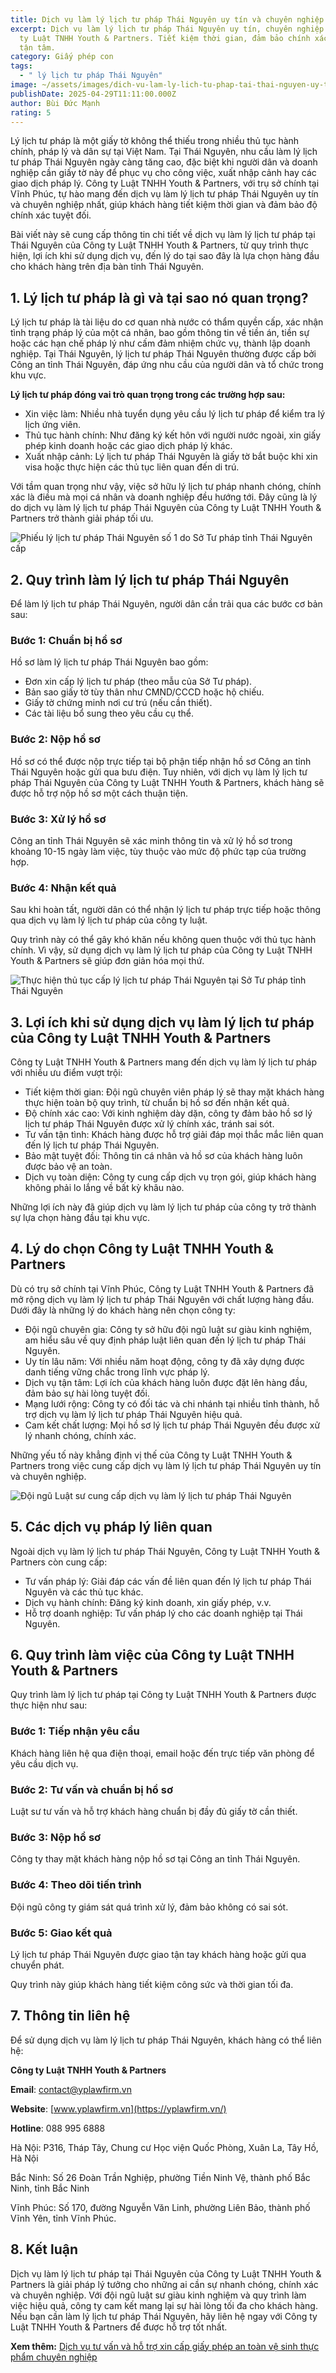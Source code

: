 ```yaml
---
title: Dịch vụ làm lý lịch tư pháp Thái Nguyên uy tín và chuyên nghiệp nhất 2025
excerpt: Dịch vụ làm lý lịch tư pháp Thái Nguyên uy tín, chuyên nghiệp bởi Công
  ty Luật TNHH Youth & Partners. Tiết kiệm thời gian, đảm bảo chính xác, hỗ trợ
  tận tâm.
category: Giấy phép con
tags:
  - " lý lịch tư pháp Thái Nguyên"
image: ~/assets/images/dich-vu-lam-ly-lich-tu-phap-tai-thai-nguyen-uy-tin-va-chuyen-nghiep-nhat-2025.jpg
publishDate: 2025-04-29T11:11:00.000Z
author: Bùi Đức Mạnh
rating: 5
---
```

Lý lịch tư pháp là một giấy tờ không thể thiếu trong nhiều thủ tục hành chính, pháp lý và dân sự tại Việt Nam. Tại Thái Nguyên, nhu cầu làm lý lịch tư pháp Thái Nguyên ngày càng tăng cao, đặc biệt khi người dân và doanh nghiệp cần giấy tờ này để phục vụ cho công việc, xuất nhập cảnh hay các giao dịch pháp lý. Công ty Luật TNHH Youth & Partners, với trụ sở chính tại Vĩnh Phúc, tự hào mang đến dịch vụ làm lý lịch tư pháp Thái Nguyên uy tín và chuyên nghiệp nhất, giúp khách hàng tiết kiệm thời gian và đảm bảo độ chính xác tuyệt đối.

Bài viết này sẽ cung cấp thông tin chi tiết về dịch vụ làm lý lịch tư pháp tại Thái Nguyên của Công ty Luật TNHH Youth & Partners, từ quy trình thực hiện, lợi ích khi sử dụng dịch vụ, đến lý do tại sao đây là lựa chọn hàng đầu cho khách hàng trên địa bàn tỉnh Thái Nguyên.

## 1. Lý lịch tư pháp là gì và tại sao nó quan trọng?

Lý lịch tư pháp là tài liệu do cơ quan nhà nước có thẩm quyền cấp, xác nhận tình trạng pháp lý của một cá nhân, bao gồm thông tin về tiền án, tiền sự hoặc các hạn chế pháp lý như cấm đảm nhiệm chức vụ, thành lập doanh nghiệp. Tại Thái Nguyên, lý lịch tư pháp Thái Nguyên thường được cấp bởi Công an tỉnh Thái Nguyên, đáp ứng nhu cầu của người dân và tổ chức trong khu vực.

**Lý lịch tư pháp đóng vai trò quan trọng trong các trường hợp sau:**

* Xin việc làm: Nhiều nhà tuyển dụng yêu cầu lý lịch tư pháp để kiểm tra lý lịch ứng viên.
* Thủ tục hành chính: Như đăng ký kết hôn với người nước ngoài, xin giấy phép kinh doanh hoặc các giao dịch pháp lý khác.
* Xuất nhập cảnh: Lý lịch tư pháp Thái Nguyên là giấy tờ bắt buộc khi xin visa hoặc thực hiện các thủ tục liên quan đến di trú.

Với tầm quan trọng như vậy, việc sở hữu lý lịch tư pháp nhanh chóng, chính xác là điều mà mọi cá nhân và doanh nghiệp đều hướng tới. Đây cũng là lý do dịch vụ làm lý lịch tư pháp Thái Nguyên của Công ty Luật TNHH Youth & Partners trở thành giải pháp tối ưu.

![Phiếu lý lịch tư pháp Thái Nguyên số 1 do Sở Tư pháp tỉnh Thái Nguyên cấp](~/assets/images/phieu-ly-lich-tu-phap-thai-nguyen-so-1.jpg "Phiếu lý lịch tư pháp Thái Nguyên số 1 do Sở Tư pháp tỉnh Thái Nguyên cấp")

## 2. Quy trình làm lý lịch tư pháp Thái Nguyên

Để làm lý lịch tư pháp Thái Nguyên, người dân cần trải qua các bước cơ bản sau:

### Bước 1: Chuẩn bị hồ sơ

Hồ sơ làm lý lịch tư pháp Thái Nguyên bao gồm:

* Đơn xin cấp lý lịch tư pháp (theo mẫu của Sở Tư pháp).
* Bản sao giấy tờ tùy thân như CMND/CCCD hoặc hộ chiếu.
* Giấy tờ chứng minh nơi cư trú (nếu cần thiết).
* Các tài liệu bổ sung theo yêu cầu cụ thể.

### Bước 2: Nộp hồ sơ

Hồ sơ có thể được nộp trực tiếp tại bộ phận tiếp nhận hồ sơ Công an tỉnh Thái Nguyên hoặc gửi qua bưu điện. Tuy nhiên, với dịch vụ làm lý lịch tư pháp Thái Nguyên của Công ty Luật TNHH Youth & Partners, khách hàng sẽ được hỗ trợ nộp hồ sơ một cách thuận tiện.

### Bước 3: Xử lý hồ sơ

Công an tỉnh Thái Nguyên sẽ xác minh thông tin và xử lý hồ sơ trong khoảng 10-15 ngày làm việc, tùy thuộc vào mức độ phức tạp của trường hợp.

### Bước 4: Nhận kết quả

Sau khi hoàn tất, người dân có thể nhận lý lịch tư pháp trực tiếp hoặc thông qua dịch vụ làm lý lịch tư pháp của công ty luật.

Quy trình này có thể gây khó khăn nếu không quen thuộc với thủ tục hành chính. Vì vậy, sử dụng dịch vụ làm lý lịch tư pháp của Công ty Luật TNHH Youth & Partners sẽ giúp đơn giản hóa mọi thứ.

![Thực hiện thủ tục cấp lý lịch tư pháp Thái Nguyên tại Sở Tư pháp tỉnh Thái Nguyên](~/assets/images/thuc-hien-thu-tuc-cap-ly-lich-tu-phap-thai-nguyen.png "Thực hiện thủ tục cấp lý lịch tư pháp Thái Nguyên tại Sở Tư pháp tỉnh Thái Nguyên")

## 3. Lợi ích khi sử dụng dịch vụ làm lý lịch tư pháp của Công ty Luật TNHH Youth & Partners

Công ty Luật TNHH Youth & Partners mang đến dịch vụ làm lý lịch tư pháp với nhiều ưu điểm vượt trội:

* Tiết kiệm thời gian: Đội ngũ chuyên viên pháp lý sẽ thay mặt khách hàng thực hiện toàn bộ quy trình, từ chuẩn bị hồ sơ đến nhận kết quả.
* Độ chính xác cao: Với kinh nghiệm dày dặn, công ty đảm bảo hồ sơ lý lịch tư pháp Thái Nguyên được xử lý chính xác, tránh sai sót.
* Tư vấn tận tình: Khách hàng được hỗ trợ giải đáp mọi thắc mắc liên quan đến lý lịch tư pháp Thái Nguyên.
* Bảo mật tuyệt đối: Thông tin cá nhân và hồ sơ của khách hàng luôn được bảo vệ an toàn.
* Dịch vụ toàn diện: Công ty cung cấp dịch vụ trọn gói, giúp khách hàng không phải lo lắng về bất kỳ khâu nào.

Những lợi ích này đã giúp dịch vụ làm lý lịch tư pháp của công ty trở thành sự lựa chọn hàng đầu tại khu vực.

## 4. Lý do chọn Công ty Luật TNHH Youth & Partners

Dù có trụ sở chính tại Vĩnh Phúc, Công ty Luật TNHH Youth & Partners đã mở rộng dịch vụ làm lý lịch tư pháp Thái Nguyên với chất lượng hàng đầu. Dưới đây là những lý do khách hàng nên chọn công ty:

* Đội ngũ chuyên gia: Công ty sở hữu đội ngũ luật sư giàu kinh nghiệm, am hiểu sâu về quy định pháp luật liên quan đến lý lịch tư pháp Thái Nguyên.
* Uy tín lâu năm: Với nhiều năm hoạt động, công ty đã xây dựng được danh tiếng vững chắc trong lĩnh vực pháp lý.
* Dịch vụ tận tâm: Lợi ích của khách hàng luôn được đặt lên hàng đầu, đảm bảo sự hài lòng tuyệt đối.
* Mạng lưới rộng: Công ty có đối tác và chi nhánh tại nhiều tỉnh thành, hỗ trợ dịch vụ làm lý lịch tư pháp Thái Nguyên hiệu quả.
* Cam kết chất lượng: Mọi hồ sơ lý lịch tư pháp Thái Nguyên đều được xử lý nhanh chóng, chính xác.

Những yếu tố này khẳng định vị thế của Công ty Luật TNHH Youth & Partners trong việc cung cấp dịch vụ làm lý lịch tư pháp Thái Nguyên uy tín và chuyên nghiệp.

![Đội ngũ Luật sư cung cấp dịch vụ làm lý lịch tư pháp Thái Nguyên](~/assets/images/doi-ngu-luat-su-cung-cap-dich-vu-lam-ly-lich-tu-phap-thai-nguyen.jpg "Đội ngũ Luật sư cung cấp dịch vụ làm lý lịch tư pháp Thái Nguyên")

## 5. Các dịch vụ pháp lý liên quan

Ngoài dịch vụ làm lý lịch tư pháp Thái Nguyên, Công ty Luật TNHH Youth & Partners còn cung cấp:

* Tư vấn pháp lý: Giải đáp các vấn đề liên quan đến lý lịch tư pháp Thái Nguyên và các thủ tục khác.
* Dịch vụ hành chính: Đăng ký kinh doanh, xin giấy phép, v.v.
* Hỗ trợ doanh nghiệp: Tư vấn pháp lý cho các doanh nghiệp tại Thái Nguyên.

## 6. Quy trình làm việc của Công ty Luật TNHH Youth & Partners

Quy trình làm lý lịch tư pháp tại Công ty Luật TNHH Youth & Partners được thực hiện như sau:

### Bước 1: Tiếp nhận yêu cầu

Khách hàng liên hệ qua điện thoại, email hoặc đến trực tiếp văn phòng để yêu cầu dịch vụ.

### Bước 2: Tư vấn và chuẩn bị hồ sơ

Luật sư tư vấn và hỗ trợ khách hàng chuẩn bị đầy đủ giấy tờ cần thiết.

### Bước 3: Nộp hồ sơ

Công ty thay mặt khách hàng nộp hồ sơ tại Công an tỉnh Thái Nguyên.

### Bước 4: Theo dõi tiến trình

Đội ngũ công ty giám sát quá trình xử lý, đảm bảo không có sai sót.

### Bước 5: Giao kết quả

Lý lịch tư pháp Thái Nguyên được giao tận tay khách hàng hoặc gửi qua chuyển phát.

Quy trình này giúp khách hàng tiết kiệm công sức và thời gian tối đa.

## 7. Thông tin liên hệ

Để sử dụng dịch vụ làm lý lịch tư pháp Thái Nguyên, khách hàng có thể liên hệ:

**Công ty Luật TNHH Youth & Partners**

**Email**: [contact@yplawfirm.vn](mailto:contact@yplawfirm.vn)

**Website**: [www.yplawfirm.vn](https://yplawfirm.vn/)

**Hotline**: 088 995 6888

Hà Nội: P316, Tháp Tây, Chung cư Học viện Quốc Phòng, Xuân La, Tây Hồ, Hà Nội

Bắc Ninh: Số 26 Đoàn Trần Nghiệp, phường Tiền Ninh Vệ, thành phố Bắc Ninh, tỉnh Bắc Ninh

Vĩnh Phúc: Số 170, đường Nguyễn Văn Linh, phường Liên Bảo, thành phố Vĩnh Yên, tỉnh Vĩnh Phúc.

## 8. Kết luận

Dịch vụ làm lý lịch tư pháp tại Thái Nguyên của Công ty Luật TNHH Youth & Partners là giải pháp lý tưởng cho những ai cần sự nhanh chóng, chính xác và chuyên nghiệp. Với đội ngũ luật sư giàu kinh nghiệm và quy trình làm việc hiệu quả, công ty cam kết mang lại sự hài lòng tối đa cho khách hàng. Nếu bạn cần làm lý lịch tư pháp Thái Nguyên, hãy liên hệ ngay với Công ty Luật TNHH Youth & Partners để được hỗ trợ tốt nhất.

**Xem thêm:** [Dịch vụ tư vấn và hỗ trợ xin cấp giấy phép an toàn vệ sinh thực phẩm chuyên nghiệp](https://yplawfirm.vn/phap-ly/dich-vu-tu-van-va-ho-tro-xin-cap-giay-phep-an-toan-ve-sinh-thuc-pham-chuyen-nghiep)
